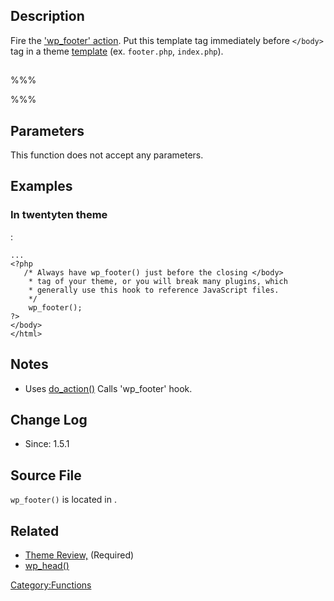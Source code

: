 {{Languages|
{{en|Function Reference/wp_footer}}
{{ja|テンプレートタグ/wp_footer}}
}}

== Description ==

Fire the [[Plugin API/Action Reference/wp_footer|'wp_footer' action]]. Put this template tag immediately before <tt><nowiki></body></nowiki></tt> tag in a theme [[Theme Development#Template Files|template]] (ex. <tt>footer.php</tt>, <tt>index.php</tt>).

== ==

%%% <?php wp_footer(); ?> %%%

== Parameters ==

This function does not accept any parameters.

== Examples ==

=== In twentyten theme ===
{{Trac|wp-content/themes/twentyten/footer.php}}:
<pre>...
<?php
   /* Always have wp_footer() just before the closing </body>
    * tag of your theme, or you will break many plugins, which
    * generally use this hook to reference JavaScript files.
    */
    wp_footer();
?>
</body>
</html></pre>

== Notes ==

* Uses [[Function Reference/do action|do_action()]] Calls 'wp_footer' hook.

== Change Log ==

* Since: 1.5.1

== Source File ==

<tt>wp_footer()</tt> is located in {{Trac|wp-includes/general-template.php}}.

== Related ==

* [[Theme Review#Template Tags and Hooks|Theme Review,]] (Required)
* [[Function Reference/wp_head|wp_head()]]

{{Tag Footer}}

[[Category:Functions]]